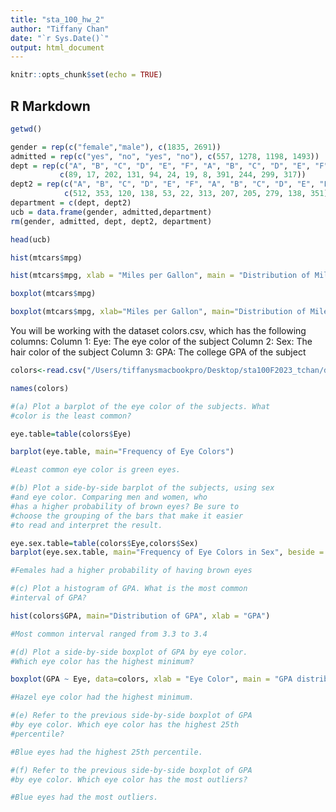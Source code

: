 ```yaml
---
title: "sta_100_hw_2"
author: "Tiffany Chan"
date: "`r Sys.Date()`"
output: html_document
---
```


```r
knitr::opts_chunk$set(echo = TRUE)
```

## R Markdown

```r
getwd()
```

```r
gender = rep(c("female","male"), c(1835, 2691))
admitted = rep(c("yes", "no", "yes", "no"), c(557, 1278, 1198, 1493))
dept = rep(c("A", "B", "C", "D", "E", "F", "A", "B", "C", "D", "E", "F"),
           c(89, 17, 202, 131, 94, 24, 19, 8, 391, 244, 299, 317))
dept2 = rep(c("A", "B", "C", "D", "E", "F", "A", "B", "C", "D", "E", "F"),
            c(512, 353, 120, 138, 53, 22, 313, 207, 205, 279, 138, 351))
department = c(dept, dept2)
ucb = data.frame(gender, admitted,department)
rm(gender, admitted, dept, dept2, department)
```

```r
head(ucb)
```
```r
hist(mtcars$mpg)
```
```r
hist(mtcars$mpg, xlab = "Miles per Gallon", main = "Distribution of Miles per Gallon" )
```
```r
boxplot(mtcars$mpg)
```
```r
boxplot(mtcars$mpg, xlab="Miles per Gallon", main="Distribution of Miles per Gallon", horizontal = TRUE)
```

You will be working with the dataset colors.csv, which
has the following columns:
Column 1: Eye: The eye color of the subject
Column 2: Sex: The hair color of the subject
Column 3: GPA: The college GPA of the subject
```r
colors<-read.csv("/Users/tiffanysmacbookpro/Desktop/sta100F2023_tchan/data/colors.csv")
```
```r
names(colors)
```
```r
#(a) Plot a barplot of the eye color of the subjects. What
#color is the least common?
```
```r
eye.table=table(colors$Eye)
```
```r
barplot(eye.table, main="Frequency of Eye Colors")
```
```r
#Least common eye color is green eyes.
```
```r
#(b) Plot a side-by-side barplot of the subjects, using sex
#and eye color. Comparing men and women, who
#has a higher probability of brown eyes? Be sure to
#choose the grouping of the bars that make it easier
#to read and interpret the result.
```
```r
eye.sex.table=table(colors$Eye,colors$Sex)
barplot(eye.sex.table, main="Frequency of Eye Colors in Sex", beside = TRUE, legend=row.names(eye.sex.table))
```
```r
#Females had a higher probability of having brown eyes
```
```r
#(c) Plot a histogram of GPA. What is the most common
#interval of GPA?
```
```r
hist(colors$GPA, main="Distribution of GPA", xlab = "GPA")
```
```r
#Most common interval ranged from 3.3 to 3.4
```
```r
#(d) Plot a side-by-side boxplot of GPA by eye color.
#Which eye color has the highest minimum?
```
```r
boxplot(GPA ~ Eye, data=colors, xlab = "Eye Color", main = "GPA distribution grouped by eye color")
```
```r
#Hazel eye color had the highest minimum.
```
```r
#(e) Refer to the previous side-by-side boxplot of GPA
#by eye color. Which eye color has the highest 25th
#percentile?
```
```r
#Blue eyes had the highest 25th percentile.
```
```r
#(f) Refer to the previous side-by-side boxplot of GPA
#by eye color. Which eye color has the most outliers?
```
```r
#Blue eyes had the most outliers.
```




